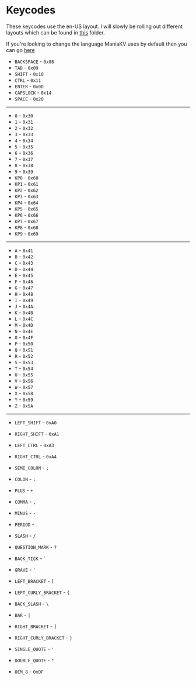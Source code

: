 # Keycodes

These keycodes use the en-US layout. I will slowly be rolling out different layouts which can be found in [this](https://github.com/TheModdedChicken/ManiaKV/tree/main/ManiaKV/languages) folder.

If you're looking to change the language ManiaKV uses by default then you can go [here](/config/languages)

- `BACKSPACE` - `0x08`
- `TAB` - `0x09`
- `SHIFT` - `0x10`
- `CTRL` - `0x11`
- `ENTER` - `0x0D`
- `CAPSLOCK` - `0x14`
- `SPACE` - `0x20`

---

- `0` - `0x30`
- `1` - `0x31`
- `2` - `0x32`
- `3` - `0x33`
- `4` - `0x34`
- `5` - `0x35`
- `6` - `0x36`
- `7` - `0x37`
- `8` - `0x38`
- `9` - `0x39`
- `KP0` - `0x60`
- `KP1` - `0x61`
- `KP2` - `0x62`
- `KP3` - `0x63`
- `KP4` - `0x64`
- `KP5` - `0x65`
- `KP6` - `0x66`
- `KP7` - `0x67`
- `KP8` - `0x68`
- `KP9` - `0x69`

---

- `A` - `0x41`
- `B` - `0x42`
- `C` - `0x43`
- `D` - `0x44`
- `E` - `0x45`
- `F` - `0x46`
- `G` - `0x47`
- `H` - `0x48`
- `I` - `0x49`
- `J` - `0x4A`
- `K` - `0x4B`
- `L` - `0x4C`
- `M` - `0x4D`
- `N` - `0x4E`
- `O` - `0x4F`
- `P` - `0x50`
- `Q` - `0x51`
- `R` - `0x52`
- `S` - `0x53`
- `T` - `0x54`
- `U` - `0x55`
- `V` - `0x56`
- `W` - `0x57`
- `X` - `0x58`
- `Y` - `0x59`
- `Z` - `0x5A`

---

- `LEFT_SHIFT` - `0xA0`
- `RIGHT_SHIFT` - `0xA1`
- `LEFT_CTRL` - `0xA3`
- `RIGHT_CTRL` - `0xA4`

- `SEMI_COLON` - `;`
- `COLON` - `:`

- `PLUS` - `+`
- `COMMA` - `,`
- `MINUS` - `-`
- `PERIOD` - `.`

- `SLASH` - `/`
- `QUESTION_MARK` - `?`

- `BACK_TICK` - `` ` ``
- `GRAVE` - `` ` ``

- `LEFT_BRACKET` - `[`
- `LEFT_CURLY_BRACKET` - `{`

- `BACK_SLASH` - `\`
- `BAR` - `|`

- `RIGHT_BRACKET` - `]`
- `RIGHT_CURLY_BRACKET` - `}`

- `SINGLE_QUOTE` - `'`
- `DOUBLE_QUOTE` - `"`

- `OEM_8` - `0xDF`